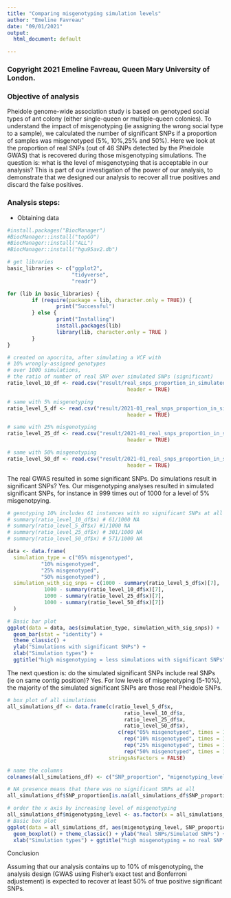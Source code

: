 ```yaml
---
title: "Comparing misgenotyping simulation levels"
author: "Emeline Favreau"
date: "09/01/2021"
output:
  html_document: default

---
```


### Copyright 2021 Emeline Favreau, Queen Mary University of London.


### Objective of analysis
Pheidole genome-wide association study is based on genotyped social types of ant colony (either single-queen or multiple-queen colonies). To understand the impact of misgenotyping (ie assigning the wrong social type to a sample), we calculated the number of significant SNPs if a proportion of samples was misgenotyped (5%, 10%,25% and 50%).
Here we look at the proportion of real SNPs (out of 46 SNPs detected by the Pheidole GWAS) that is recovered during those misgenotyping simulations. The question is: what is the level of misgenotyping that is acceptable in our analysis?
This is part of our investigation of the power of our analysis, to demonstrate that we designed our analysis to recover all true positives and discard the false positives.


### Analysis steps:
- Obtaining data




```r
#install.packages("BiocManager")
#BiocManager::install("topGO")
#BiocManager::install("ALL")
#BiocManager::install("hgu95av2.db")

# get libraries
basic_libraries <- c("ggplot2",
                     "tidyverse",
                     "readr")

for (lib in basic_libraries) {
        if (require(package = lib, character.only = TRUE)) {
                print("Successful")
        } else {
                print("Installing")
                install.packages(lib)
                library(lib, character.only = TRUE )
        }
}


```

```r
# created on apocrita, after simulating a VCF with 
# 10% wrongly-assigned genotypes
# over 1000 simulations, 
# the ratio of number of real SNP over simulated SNPs (significant)
ratio_level_10_df <- read.csv("result/real_snps_proportion_in_simulated_sig_snps_10",
                                       header = TRUE)

# same with 5% misgenotyping
ratio_level_5_df <- read.csv("result/2021-01_real_snps_proportion_in_simulated_sig_snps_5",
                                       header = TRUE)

# same with 25% misgenotyping
ratio_level_25_df <- read.csv("result/2021-01_real_snps_proportion_in_simulated_sig_snps_25",
                                       header = TRUE)

# same with 50% misgenotyping
ratio_level_50_df <- read.csv("result/2021-01_real_snps_proportion_in_simulated_sig_snps_50",
                                       header = TRUE)


```


The real GWAS resulted in some significant SNPs. Do simulations result in significant SNPs? 
Yes. Our misgenotyping analyses resulted in simulated significant SNPs, for instance in 999 times out of 1000 for a level of 5% misgenotpying.


```r
# genotyping 10% includes 61 instances with no significant SNPs at all
# summary(ratio_level_10_df$x) # 61/1000 NA
# summary(ratio_level_5_df$x) #1/1000 NA
# summary(ratio_level_25_df$x) # 301/1000 NA
# summary(ratio_level_50_df$x) # 571/1000 NA

data <- data.frame(
  simulation_type = c("05% misgenotyped",
           "10% misgenotyped",
           "25% misgenotyped",
           "50% misgenotyped") ,  
  simulation_with_sig_snps = c(1000 - summary(ratio_level_5_df$x)[7],
            1000 - summary(ratio_level_10_df$x)[7],
            1000 - summary(ratio_level_25_df$x)[7],
            1000 - summary(ratio_level_50_df$x)[7])
  )

# Basic bar plot
ggplot(data = data, aes(simulation_type, simulation_with_sig_snps)) +
  geom_bar(stat = "identity") + 
  theme_classic() + 
  ylab("Simulations with significant SNPs") +    
  xlab("Simulation types") + 
  ggtitle("high misgenotyping = less simulations with significant SNPs")


```

The next question is: do the simulated significant SNPs include real SNPs (ie on same contig position)?
Yes. For low levels of misgenotyping (5-10%), the majority of the simulated significant SNPs are those real Pheidole SNPs.

```r
# box plot of all simulations
all_simulations_df <- data.frame(c(ratio_level_5_df$x,
                                      ratio_level_10_df$x,
                                      ratio_level_25_df$x,
                                      ratio_level_50_df$x),
                                    c(rep("05% misgenotyped", times = 1000),
                                      rep("10% misgenotyped", times = 1000),
                                      rep("25% misgenotyped", times = 1000),
                                      rep("50% misgenotyped", times = 1000)),
                                 stringsAsFactors = FALSE)

# name the columns
colnames(all_simulations_df) <- c("SNP_proportion", "migenotyping_level")

# NA presence means that there was no significant SNPs at all
all_simulations_df$SNP_proportion[is.na(all_simulations_df$SNP_proportion)] <- 0

# order the x axis by increasing level of misgenotyping
all_simulations_df$migenotyping_level <- as.factor(x = all_simulations_df$migenotyping_level)
# Basic box plot
ggplot(data = all_simulations_df, aes(migenotyping_level, SNP_proportion)) +
  geom_boxplot() + theme_classic() + ylab("Real SNPs/Simulated SNPs") +    # label for x axis
  xlab("Simulation types") + ggtitle("high misgenotyping = no real SNP recovered")


```

Conclusion

Assuming that our analysis contains up to 10% of misgenotyping, the analysis design (GWAS using Fisher's exact test and Bonferroni adjustement) is expected to recover at least 50% of true positive significant SNPs.